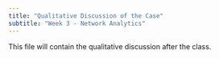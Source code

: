 ```yaml
---
title: "Qualitative Discussion of the Case"
subtitle: "Week 3 - Network Analytics"
---
```


This file will contain the qualitative discussion after the class.